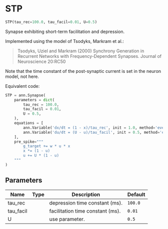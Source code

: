 # STP { #ANNarchy.models.Synapses.STP }

```python
STP(tau_rec=100.0, tau_facil=0.01, U=0.5)
```

Synapse exhibiting short-term facilitation and depression.

Implemented using the model of Tsodyks, Markram et al.:

> Tsodyks, Uziel and Markram (2000) Synchrony Generation in Recurrent Networks with Frequency-Dependent Synapses. Journal of Neuroscience 20:RC50

Note that the time constant of the post-synaptic current is set in the neuron model, not here.

Equivalent code:

```python
STP = ann.Synapse(
    parameters = dict(
        tau_rec = 100.0,
        tau_facil = 0.01,
        U = 0.5,
    ),
    equations = [
        ann.Variable('dx/dt = (1 - x)/tau_rec', init = 1.0, method='event-driven'),
        ann.Variable('du/dt = (U - u)/tau_facil', init = 0.5, method='event-driven'),
    ],
    pre_spike="""
        g_target += w * u * x
        x *= (1 - u)
        u += U * (1 - u)
    """
)
```

## Parameters {.doc-section .doc-section-parameters}

| Name      | Type   | Description                      | Default   |
|-----------|--------|----------------------------------|-----------|
| tau_rec   |        | depression time constant (ms).   | `100.0`   |
| tau_facil |        | facilitation time constant (ms). | `0.01`    |
| U         |        | use parameter.                   | `0.5`     |